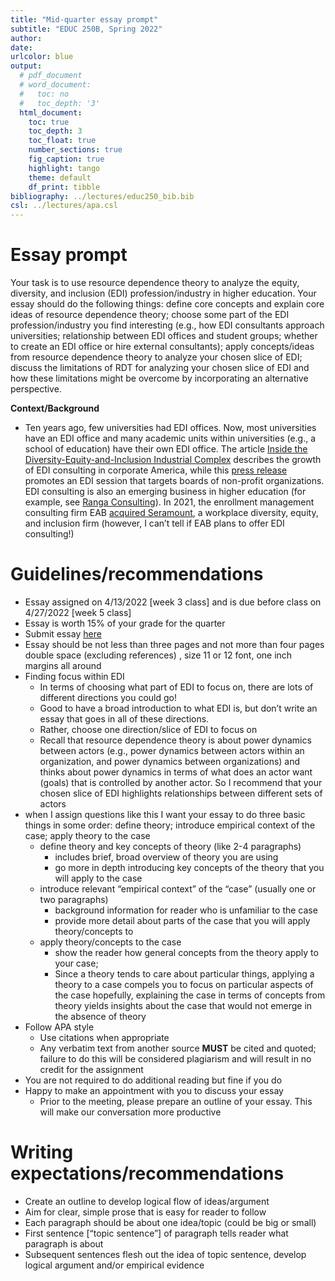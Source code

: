 ```yaml
---
title: "Mid-quarter essay prompt"
subtitle: "EDUC 250B, Spring 2022"
author: 
date: 
urlcolor: blue
output: 
  # pdf_document
  # word_document:
  #   toc: no
  #   toc_depth: '3'
  html_document:
    toc: true
    toc_depth: 3
    toc_float: true
    number_sections: true
    fig_caption: true
    highlight: tango
    theme: default
    df_print: tibble
bibliography: ../lectures/educ250_bib.bib
csl: ../lectures/apa.csl
---
```


# Essay prompt

Your task is to use resource dependence theory to analyze the equity, diversity, and inclusion (EDI) profession/industry in higher education. Your essay should do the following things: define core concepts and explain core ideas of resource dependence theory; choose some part of the EDI profession/industry you find interesting (e.g., how EDI consultants approach universities; relationship between EDI offices and student groups; whether to create an EDI office or hire external consultants); apply concepts/ideas from resource dependence theory to analyze your chosen slice of EDI; discuss the limitations of RDT for analyzing your chosen slice of EDI and how these limitations might be overcome by incorporating an alternative perspective.


__Context/Background__

- Ten years ago, few universities had EDI offices. Now, most universities have an EDI office and many academic units within universities (e.g., a school of education) have their own EDI office. The article [Inside the Diversity-Equity-and-Inclusion Industrial Complex](https://www.thecut.com/article/diversity-equity-inclusion-industrial-companies.html) describes the growth of EDI consulting in corporate America, while this [press release](https://www.einnews.com/pr_news/566273586/dei-strategist-hr-consultant-arquella-hargrove-to-speak-on-leveraging-diversity-equity-inclusion-rice-university) promotes an EDI session that targets boards of non-profit organizations. EDI consulting is also an emerging business in higher education (for example, see [Ranga Consulting](https://rengaconsulting.com/our-services/dei-for-higher-education/)). In 2021, the enrollment management consulting firm EAB [acquired Seramount](https://eab.com/insights/press-release/workplace/searmount-aquisition/), a workplace diversity, equity, and inclusion firm (however, I can't tell if EAB plans to offer EDI consulting!)

# Guidelines/recommendations

- Essay assigned on 4/13/2022 [week 3 class] and is due before class on 4/27/2022 [week 5 class]
- Essay is worth 15% of your grade for the quarter
- Submit essay [here](https://www.dropbox.com/request/Ea4MWcYgHdbXUtrwDBYd)
- Essay should be not less than three pages and not more than four pages double space (excluding references) , size 11 or 12 font, one inch margins all around
- Finding focus within EDI
  - In terms of choosing what part of EDI to focus on, there are lots of different directions you could go! 
  - Good to have a broad introduction to what EDI is, but don't write an essay that goes in all of these directions. 
  - Rather, choose one direction/slice of EDI to focus on
  - Recall that resource dependence theory is about power dynamics between actors (e.g., power dynamics between actors within an organization, and power dynamics between organizations) and thinks about power dynamics in terms of what does an actor want (goals) that is controlled by another actor. So I recommend that your chosen slice of EDI highlights relationships between different sets of actors
- when I assign questions like this I want your essay to do three basic things in some order: define theory; introduce empirical context of the case; apply theory to the case
  - define theory and key concepts of theory (like 2-4 paragraphs)
    - includes brief, broad overview of theory you are using
    - go more in depth introducing key concepts of the theory that you will apply to the case
  - introduce relevant "empirical context" of the "case" (usually one or two paragraphs)
    - background information for reader who is unfamiliar to the case
    - provide more detail about parts of the case that you will apply theory/concepts to
  - apply theory/concepts to the case
    - show the reader how general concepts from the theory apply to your case; 
    - Since a theory tends to care about particular things, applying a theory to a case compels you to focus on particular aspects of the case
    hopefully, explaining the case in terms of concepts from theory  yields insights about the case that would not emerge in the absence of theory
- Follow APA style
  - Use citations when appropriate
  -	Any verbatim text from another source __MUST__ be cited and quoted; failure to do this will be considered plagiarism and will result in no credit for the assignment
- You are not required to do additional reading but fine if you do  
- Happy to make an appointment with you to discuss your essay
  - Prior to the meeting, please prepare an outline of your essay. This will make our conversation more productive

# Writing expectations/recommendations

- Create an outline to develop logical flow of ideas/argument
- Aim for clear, simple prose that is easy for reader to follow
- Each paragraph should be about one idea/topic (could be big or small)
- First sentence [“topic sentence”] of paragraph tells reader what paragraph is
about
- Subsequent sentences flesh out the idea of topic sentence, develop logical
argument and/or empirical evidence

